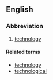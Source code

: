 ==English==

===Abbreviation===
#[[technology]]

====Related terms====
*[[technology]]
*[[technological]]